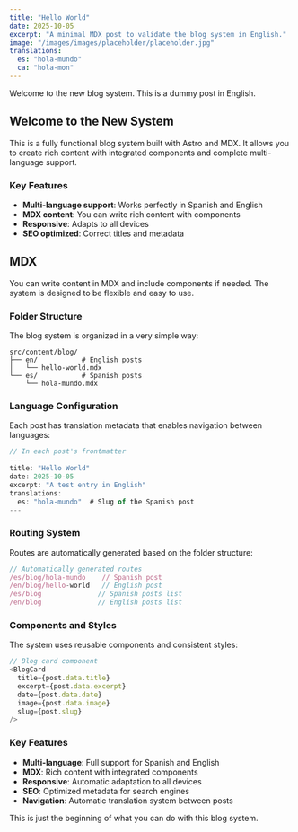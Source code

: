 ```yaml
---
title: "Hello World"
date: 2025-10-05
excerpt: "A minimal MDX post to validate the blog system in English."
image: "/images/images/placeholder/placeholder.jpg"
translations:
  es: "hola-mundo"
  ca: "hola-mon"
---
```


Welcome to the new blog system. This is a dummy post in English.

## Welcome to the New System

This is a fully functional blog system built with Astro and MDX. It allows you to create rich content with integrated components and complete multi-language support.

### Key Features

- **Multi-language support**: Works perfectly in Spanish and English
- **MDX content**: You can write rich content with components
- **Responsive**: Adapts to all devices
- **SEO optimized**: Correct titles and metadata

## MDX

You can write content in MDX and include components if needed. The system is designed to be flexible and easy to use.

### Folder Structure

The blog system is organized in a very simple way:

```
src/content/blog/
├── en/           # English posts
│   └── hello-world.mdx
└── es/           # Spanish posts
    └── hola-mundo.mdx
```

### Language Configuration

Each post has translation metadata that enables navigation between languages:

```javascript
// In each post's frontmatter
---
title: "Hello World"
date: 2025-10-05
excerpt: "A test entry in English"
translations:
  es: "hola-mundo"  # Slug of the Spanish post
---
```

### Routing System

Routes are automatically generated based on the folder structure:

```javascript
// Automatically generated routes
/es/blog/hola-mundo    // Spanish post
/en/blog/hello-world   // English post
/es/blog              // Spanish posts list
/en/blog              // English posts list
```

### Components and Styles

The system uses reusable components and consistent styles:

```javascript
// Blog card component
<BlogCard 
  title={post.data.title}
  excerpt={post.data.excerpt}
  date={post.data.date}
  image={post.data.image}
  slug={post.slug}
/>
```

### Key Features

- **Multi-language**: Full support for Spanish and English
- **MDX**: Rich content with integrated components
- **Responsive**: Automatic adaptation to all devices
- **SEO**: Optimized metadata for search engines
- **Navigation**: Automatic translation system between posts

This is just the beginning of what you can do with this blog system.


